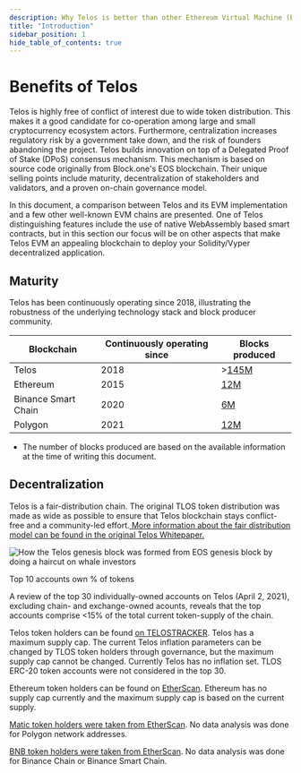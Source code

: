 ---
description: Why Telos is better than other Ethereum Virtual Machine (EVM) chains
title: "Introduction"
sidebar_position: 1
hide_table_of_contents: true
---

# Benefits of Telos

Telos is highly free of conflict of interest due to wide token distribution. This makes it a good candidate for co-operation among large and small cryptocurrency ecosystem actors. Furthermore, centralization increases regulatory risk by a government take down, and the risk of founders abandoning the project. Telos builds innovation on top of a Delegated Proof of Stake (DPoS) consensus mechanism. This mechanism is based on source code originally from Block.one's EOS blockchain. Their unique selling points include maturity, decentralization of stakeholders and validators, and a proven on-chain governance model.

In this document, a comparison between Telos and its EVM implementation and a few other well-known EVM chains are presented. One of Telos distinguishing features include the use of native WebAssembly based smart contracts, but in this section our focus will be on other aspects that make Telos EVM an appealing blockchain to deploy your Solidity/Vyper decentralized application.

## Maturity

Telos has been continuously operating since 2018, illustrating the robustness of the underlying technology stack and block producer community.

| Blockchain          | Continuously operating since | Blocks produced                                |
| ------------------- | ---------------------------- | ---------------------------------------------- |
| Telos               | 2018                         | >[145M](https://www.teloscan.io/)                |
| Ethereum            | 2015                         | [12M](https://etherscan.io)                    |
| Binance Smart Chain | 2020                         | [6M](https://bscscan.com)                      |
| Polygon             | 2021                         | [12M](https://explorer-mainnet.maticvigil.com) |

* The number of blocks produced are based on the available information at the time of writing this document.

## Decentralization

Telos is a fair-distribution chain. The original TLOS token distribution was made as wide as possible to ensure that Telos blockchain stays conflict-free and a community-led effort.[ More information about the fair distribution model can be found in the original Telos Whitepaper.](https://telos.net/wp-content/uploads/2021/02/Telos-Whitepaper-master-20180717.pdf)

![How the Telos genesis block was formed from EOS genesis block by doing a haircut on whale investors](../../../static/img/token_distribution.png)

Top 10 accounts own % of tokens

A review of the top 30 individually-owned accounts on Telos (April 2, 2021), excluding chain- and exchange-owned acounts, reveals that the top accounts comprise <15% of the total current token-supply of the chain.

Telos token holders can be found [on TELOSTRACKER](https://telostracker.io/topHolders). Telos has a maximum supply cap. The current Telos inflation parameters can be changed by TLOS token holders through governance, but the maximum supply cap cannot be changed. Currently Telos has no inflation set. TLOS ERC-20 token accounts were not considered in the top 30.

Ethereum token holders can be found on [EtherScan](https://etherscan.io/accounts). Ethereum has no supply cap currently and the maximum supply cap is based on the current supply.

[Matic token holders were taken from EtherScan](https://etherscan.io/token/0x7d1afa7b718fb893db30a3abc0cfc608aacfebb0#balances). No data analysis was done for Polygon network addresses.

[BNB token holders were taken from EtherScan](https://etherscan.io/token/0xB8c77482e45F1F44dE1745F52C74426C631bDD52#balances). No data analysis was done for Binance Chain or Binance Smart Chain.
